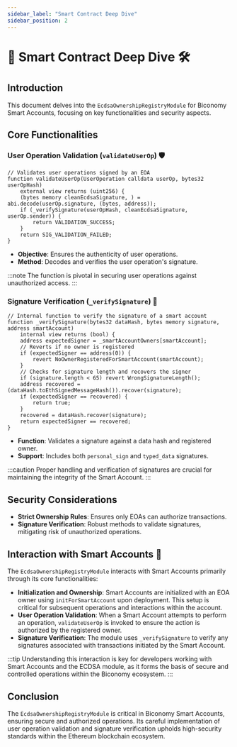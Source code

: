```yaml
---
sidebar_label: "Smart Contract Deep Dive"
sidebar_position: 2
---
```


# 📜 Smart Contract Deep Dive 🛠️

## Introduction

This document delves into the `EcdsaOwnershipRegistryModule` for Biconomy Smart Accounts, focusing on key functionalities and security aspects.

## Core Functionalities

### User Operation Validation (`validateUserOp`) 🛡️

```solidity
// Validates user operations signed by an EOA
function validateUserOp(UserOperation calldata userOp, bytes32 userOpHash)
    external view returns (uint256) {
    (bytes memory cleanEcdsaSignature, ) = abi.decode(userOp.signature, (bytes, address));
    if (_verifySignature(userOpHash, cleanEcdsaSignature, userOp.sender)) {
        return VALIDATION_SUCCESS;
    }
    return SIG_VALIDATION_FAILED;
}

```

- **Objective**: Ensures the authenticity of user operations.
- **Method**: Decodes and verifies the user operation's signature.

:::note
The function is pivotal in securing user operations against unauthorized access.
:::

### Signature Verification (`_verifySignature`) 🔐

```solidity
// Internal function to verify the signature of a smart account
function _verifySignature(bytes32 dataHash, bytes memory signature, address smartAccount)
    internal view returns (bool) {
    address expectedSigner = _smartAccountOwners[smartAccount];
    // Reverts if no owner is registered
    if (expectedSigner == address(0)) {
        revert NoOwnerRegisteredForSmartAccount(smartAccount);
    }
    // Checks for signature length and recovers the signer
    if (signature.length < 65) revert WrongSignatureLength();
    address recovered = (dataHash.toEthSignedMessageHash()).recover(signature);
    if (expectedSigner == recovered) {
        return true;
    }
    recovered = dataHash.recover(signature);
    return expectedSigner == recovered;
}

```

- **Function**: Validates a signature against a data hash and registered owner.
- **Support**: Includes both `personal_sign` and `typed_data` signatures.

:::caution
Proper handling and verification of signatures are crucial for maintaining the integrity of the Smart Account.
:::

## Security Considerations

- **Strict Ownership Rules**: Ensures only EOAs can authorize transactions.
- **Signature Verification**: Robust methods to validate signatures, mitigating risk of unauthorized operations.

## Interaction with Smart Accounts 🤝

The `EcdsaOwnershipRegistryModule` interacts with Smart Accounts primarily through its core functionalities:

- **Initialization and Ownership**: Smart Accounts are initialized with an EOA owner using `initForSmartAccount` upon deployment. This setup is critical for subsequent operations and interactions within the account.
- **User Operation Validation**: When a Smart Account attempts to perform an operation, `validateUserOp` is invoked to ensure the action is authorized by the registered owner.
- **Signature Verification**: The module uses `_verifySignature` to verify any signatures associated with transactions initiated by the Smart Account.

:::tip
Understanding this interaction is key for developers working with Smart Accounts and the ECDSA module, as it forms the basis of secure and controlled operations within the Biconomy ecosystem.
:::

## Conclusion

The `EcdsaOwnershipRegistryModule` is critical in Biconomy Smart Accounts, ensuring secure and authorized operations. Its careful implementation of user operation validation and signature verification upholds high-security standards within the Ethereum blockchain ecosystem.
